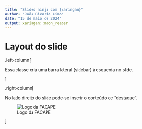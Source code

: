 ```yaml
---
title: "Slides ninja com {xaringan}"
author: "João Ricardo Lima"
date: "15 de maio de 2024"
output: xaringan::moon_reader
---
```


# Layout do slide

.left-column[

Essa classe cria uma barra lateral (sidebar) à esquerda no slide.

]

.right-column[

No lado direito do slide pode-se inserir o conteúdo de "destaque".

![Logo da FACAPE](https://tinyurl.com/49h6wj48)

]
